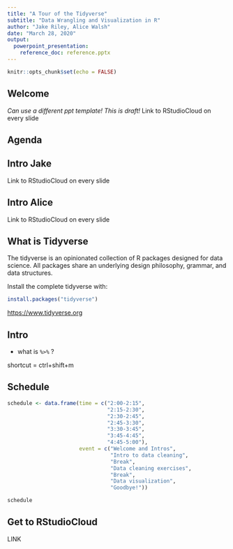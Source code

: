 ```yaml
---
title: "A Tour of the Tidyverse"
subtitle: "Data Wrangling and Visualization in R"
author: "Jake Riley, Alice Walsh"
date: "March 28, 2020"
output: 
  powerpoint_presentation:
    reference_doc: reference.pptx
---
```


```r
knitr::opts_chunk$set(echo = FALSE)
```

## Welcome
*Can use a different ppt template! This is draft!*
Link to RStudioCloud on every slide

## Agenda

## Intro Jake

Link to RStudioCloud on every slide

## Intro Alice

Link to RStudioCloud on every slide

## What is Tidyverse

The tidyverse is an opinionated collection of R packages designed for data science. All packages share an underlying design philosophy, grammar, and data structures.

Install the complete tidyverse with:

```r
install.packages("tidyverse")
```


[https://www.tidyverse.org](https://www.tidyverse.org)

## Intro

+ what is `%>%` ?

shortcut = ctrl+shift+m

## Schedule

```r
schedule <- data.frame(time = c("2:00-2:15",
                                "2:15-2:30",
                                "2:30-2:45",
                                "2:45-3:30",
                                "3:30-3:45",
                                "3:45-4:45",
                                "4:45-5:00"),
                       event = c("Welcome and Intros",
                                 "Intro to data cleaning",
                                 "Break",
                                 "Data cleaning exercises",
                                 "Break",
                                 "Data visualization",
                                 "Goodbye!"))

schedule
```

## Get to RStudioCloud

LINK

